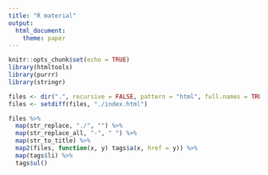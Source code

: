 ```yaml
---
title: "R material"
output:
  html_document:
    theme: paper
---
```


```r
knitr::opts_chunk$set(echo = TRUE)
library(htmltools)
library(purrr)
library(stringr)

files <- dir(".", recursive = FALSE, pattern = "html", full.names = TRUE)
files <- setdiff(files, "./index.html")
```

```r
files %>% 
  map(str_replace, "./", "") %>% 
  map(str_replace_all, "-", " ") %>% 
  map(str_to_title) %>% 
  map2(files, function(x, y) tags$a(x, href = y)) %>% 
  map(tags$li) %>% 
  tags$ul()
```

